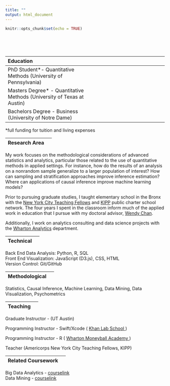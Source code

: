 ```yaml
---
title: ""
output: html_document
---
```


```r
knitr::opts_chunk$set(echo = TRUE)
```

<style type="text/css">
.title {
  display: none;
}

#getting-started img {
  margin-right: 1px;
}

</style>

<div class="row" style="padding-top: 50px;">
<div class="col-sm-7">

| Education | |
|:--------|-------:|
|PhD Student*- Quantitative Methods (University of Pennsylvania)|
|Masters Degree* - Quantitative Methods (University of Texas at Austin) |
|Bachelors Degree - Business (University of Notre Dame) |


*full funding for tuition and living expenses



|Research Area |  |
|:--------|-------:|

My work focuses on the methodological considerations of 
advanced statistics and analytics, particular those related to the use of quantitative methods in applied settings. For instance, how do the results of an analysis on a nonrandom sample generalize to a larger
population of interest? How can sampling and stratification approaches improve inference estimation? Where can applications of causal inference improve machine learning models? 

Prior to pursuing graduate studies, I taught elementary school in the Bronx with the <a href="https://nycteachingfellows.org/" target = "_blank">New York City Teaching Fellows</a> and <a href="https://www.kipp.org/kipp-foundation/" target = "_blank">KIPP</a> public charter school network. The four years I spent in the classroom inform much of the applied work in education that I pursue with my doctoral advisor, <a href="https://www.gse.upenn.edu/academics/faculty-directory/chan" target = "_blank">Wendy Chan</a>.

Additionally, I work on analytics consulting and data science projects with the <a href="https://analytics.wharton.upenn.edu/" target = "_blank">Wharton Analytics</a> department.

|Technical |  |
|:--------|-------:|

Back End Data Analysis: Python, R, SQL </br>
Front End Visualization: JavaScript (D3.js), CSS, HTML </br>
Version Control: Git/GitHub

|Methodological |  |
|:--------|-------:|

Statistics, Causal Inference, Machine Learning, Data Mining, Data Visualization, Psychometrics

| Teaching |  |
|:--------|-------:|
Graduate Instructor - (UT Austin)

Programming Instructor - Swift/Xcode ( <a href="https://www.helloworldstudio.org/home" target = "_blank">Khan Lab School </a> ) </br>

Programming Instructor - R ( <a href="https://wharton-moneyball.github.io/index.html" target = "_blank">Wharton Moneyball Academy </a> )

Teacher (Americorps New York City Teaching Fellows, KIPP)

|Related Coursework |  |
|:--------|-------:|

Big Data Analytics - <a href="https://sites.google.com/seas.upenn.edu/cis545" target = "_blank">courselink </a> </br>
Data Mining - <a href="https://www.upenn.edu/learninganalytics/ryanbaker/EDM2020/course-schedule-CoreMethods-2020-v1.html" target = "_blank">courselink </a>

